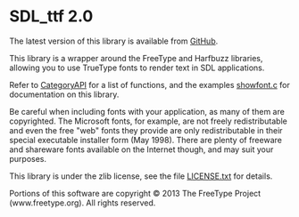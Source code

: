 = SDL_ttf 2.0 =

The latest version of this library is available from [https://github.com/libsdl-org/SDL_ttf/releases GitHub].

This library is a wrapper around the FreeType and Harfbuzz libraries, allowing you to use TrueType fonts to render text in SDL applications.

Refer to [[CategoryAPI]] for a list of functions, and the examples [https://github.com/libsdl-org/SDL_ttf/blob/main/examples/showfont.c showfont.c] for documentation on this library.

Be careful when including fonts with your application, as many of them are copyrighted. The Microsoft fonts, for example, are not freely redistributable and even the free "web" fonts they provide are only redistributable in their special executable installer form (May 1998). There are plenty of freeware and shareware fonts available on the Internet though, and may suit your purposes.

This library is under the zlib license, see the file [https://github.com/libsdl-org/SDL_ttf/blob/main/LICENSE.txt LICENSE.txt] for details.

Portions of this software are copyright © 2013 The FreeType Project (www.freetype.org).  All rights reserved.
